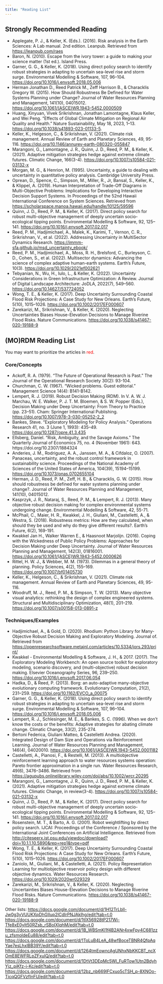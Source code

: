 ```yaml
---
title: "Reading List"
---
```


## Strongly Recommended Reading

* Applegate, P. J., & Keller, K. (Eds.). (2016). Risk analysis in the Earth Sciences: A Lab manual. 2nd edition. Leanpub. Retrieved from <https://leanpub.com/raes>
* Baron, N. (2010). Escape from the ivory tower: a guide to making your science matter (1st ed.). Island Press.
* Garner, G. G., & Keller, K. (2018). Using direct policy search to identify robust strategies in adapting to uncertain sea-level rise and storm surge. Environmental Modelling & Software, 107, 96–104. <https://doi.org/10.1016/j.envsoft.2018.05.006>
* Herman Jonathan D., Reed Patrick M., Zeff Harrison B., & Characklis Gregory W. (2015). How Should Robustness Be Defined for Water Systems Planning under Change? Journal of Water Resources Planning and Management, 141(10), 04015012. <https://doi.org/10.1061/(ASCE)WR.1943-5452.0000509> 
* Huang, Xinyuan, Vivek Srikrishnan, Jonathan Lamontagne, Klaus Keller, and Wei Peng. “Effects of Global Climate Mitigation on Regional Air Quality and Health.” Nature Sustainability, May 18, 2023, 1–13. <https://doi.org/10.1038/s41893-023-01133-5>.
* Keller, K., Helgeson, C., & Srikrishnan, V. (2021). Climate risk management. Annual Review of Earth and Planetary Sciences, 49, 95-116. <https://doi.org/10.1146/annurev-earth-080320-055847>
* Marangoni, G., Lamontagne, J. R., Quinn, J. D., Reed, P. M., & Keller, K. (2021). Adaptive mitigation strategies hedge against extreme climate futures. Climatic Change, 166(3-4). <https://doi.org/10.1007/s10584-021-03132-x> 
* Morgan, M. G., & Henrion, M. (1995). Uncertainty, a guide to dealing with uncertainty in quantitative policy analysis. Cambridge University Press.
* Oprean, D., Spence, C., Simpson, M., Miller, R., Jr, Bansal, S., Keller, K., & Klippel, A. (2019). Human Interpretation of Trade-Off Diagrams in Multi-Objective Problems: Implications for Developing Interactive Decision Support Systems. In Proceedings of the 52nd Hawaii International Conference on System Sciences. Retrieved from <https://scholarspace.manoa.hawaii.edu/handle/10125/59596>
* Quinn, J. D., Reed, P. M., & Keller, K. (2017). Direct policy search for robust multi-objective management of deeply uncertain socio-ecological tipping points. Environmental Modelling & Software, 92, 125–141. <https://doi.org/10.1016/j.envsoft.2017.02.017>
* Reed, P. M., Hadjimichael, A., Malek, K., Karimi, T., Vernon, C. R., Srikrishnan, V., et al. (2022). Addressing Uncertainty in MultiSector Dynamics Research. <https://immm-sfa.github.io/msd_uncertainty_ebook/>
* Reed, P. M., Hadjimichael, A., Moss, R. H., Brelsford, C., Burleyson, C. D., Cohen, S., et al. (2022). Multisector dynamics: Advancing the science of complex adaptive human-earth systems. Earth’s Future, 10(3). <https://doi.org/10.1029/2021ef002621>
* Tebyanian, N., Wu, H., Iulo, L., & Keller, K. (2022). Uncertainty Considerations in Green Infrastructure Optimization: A Review. Journal of Digital Landscape Architecture: JoDLA, 2022(7), 549–560. <https://doi.org/10.14627/537724052>
* Wong, T. E., & Keller, K. (2017). Deep Uncertainty Surrounding Coastal Flood Risk Projections: A Case Study for New Orleans. Earth’s Future, 5(10), 1015–1026. <https://doi.org/10.1002/2017EF000607> 
* Zarekarizi, M., Srikrishnan, V., & Keller, K. (2020). Neglecting Uncertainties Biases House-Elevation Decisions to Manage Riverine Flood Risks. Nature Communications. <https://doi.org/10.1038/s41467-020-19188-9>

## (MO)RDM Reading List
You may want to prioritize the articles in [red]{style="color: red;"}.

### Core/Concepts
* [Ackoff, R. A. (1979). “The Future of Operational Research is Past.” The Journal of the Operational Research Society 30(2): 93-104.]{.red}
* Churchman, C. W. (1967). “Wicked problems. Guest editorial.” Management Science 14(4): B141-B142.
* [Lempert, R. J. (2019). Robust Decision Making (RDM). In V. A. W. J. Marchau, W. E. Walker, P. J. T. M. Bloemen, & S. W. Popper (Eds.), Decision Making under Deep Uncertainty: From Theory to Practice (pp. 23–51). Cham: Springer International Publishing. <https://doi.org/10.1007/978-3-030-05252-2_2>]{.red}
* [Bankes, Steve. “Exploratory Modeling for Policy Analysis.” Operations Research 41, no. 3 (June 1, 1993): 435–49. <https://doi.org/10.1287/opre.41.3.435>]{.red} 
* [Ellsberg, Daniel. “Risk, Ambiguity, and the Savage Axioms.” The Quarterly Journal of Economics 75, no. 4 (November 1961): 643. https://doi.org/10.2307/1884324]{.red}
* Anderies, J. M., Rodriguez, A. A., Janssen, M. A., & Cifdaloz, O. (2007). Panaceas, uncertainty, and the robust control framework in sustainability science. Proceedings of the National Academy of Sciences of the United States of America, 104(39), 15194–15199. <https://doi.org/10.1073/pnas.0702655104>
* [Herman, J. D., Reed, P. M., Zeff, H. B., & Characklis, G. W. (2015). How should robustness be defined for water systems planning under change?. Journal of Water Resources Planning and Management, 141(10), 04015012.]{.red} 
* Kasprzyk, J. R., Nataraj, S., Reed, P. M., & Lempert, R. J. (2013). Many objective robust decision making for complex environmental systems undergoing change. Environmental Modelling & Software, 42, 55-71. 
* McPhail, C., Maier, H. R., Kwakkel, J. H., Giuliani, M., Castelletti, A., & Westra, S. (2018). Robustness metrics: How are they calculated, when should they be used and why do they give different results?. Earth's Future, 6(2), 169-191. 
* [Kwakkel Jan H., Walker Warren E., & Haasnoot Marjolijn. (2016). Coping with the Wickedness of Public Policy Problems: Approaches for Decision Making under Deep Uncertainty. Journal of Water Resources Planning and Management, 142(3), 01816001. <https://doi.org/10.1061/(ASCE)WR.1943-5452.0000626>]{.red}
* [Rittel, H. W. J., & Webber, M. M. (1973). Dilemmas in a general theory of planning. Policy Sciences, 4(2), 155–169. <https://doi.org/10.1007/bf01405730>]{.red}
* [Keller, K., Helgeson, C., & Srikrishnan, V. (2021). Climate risk management. Annual Review of Earth and Planetary Sciences, 49, 95-116.]{.red} 
* [Woodruff, M. J., Reed, P. M., & Simpson, T. W. (2013). Many objective visual analytics: rethinking the design of complex engineered systems. Structural and Multidisciplinary Optimization, 48(1), 201–219. <https://doi.org/10.1007/s00158-013-0891-z>]{.red}

### Techniques/Examples
* Hadjimichael, A., & Gold, D. (2020). Rhodium: Python Library for Many-Objective Robust Decision Making and Exploratory Modeling. Journal of. Retrieved from <https://openresearchsoftware.metajnl.com/articles/10.5334/jors.293/print/>
* [Kwakkel - Environmental Modelling & Software, J. H., & 2017. (2017). The Exploratory Modeling Workbench: An open source toolkit for exploratory modeling, scenario discovery, and (multi-objective) robust decision making. Elsevier Oceanography Series, 96, 239–250. <https://doi.org/10.1016/j.envsoft.2017.06.054>]{.red}
* Hadka, D., & Reed, P. (2013). Borg: an auto-adaptive many-objective evolutionary computing framework. Evolutionary Computation, 21(2), 231–259. <https://doi.org/10.1162/EVCO_a_00075>
* Garner, G. G., & Keller, K. (2018). Using direct policy search to identify robust strategies in adapting to uncertain sea-level rise and storm surge. Environmental Modelling & Software, 107, 96–104. <https://doi.org/10.1016/j.envsoft.2018.05.006>
* Lempert, R. J., Schlesinger, M. E., & Bankes, S. C. (1996). When we don't know the costs or the benefits: Adaptive strategies for abating climate change. Climatic Change, 33(2), 235-274. 
* Bertoni Federica, Giuliani Matteo, & Castelletti Andrea. (2020). Integrated Design of Dam Size and Operations via Reinforcement Learning. Journal of Water Resources Planning and Management, 146(4), 04020010. <https://doi.org/10.1061/(ASCE)WR.1943-5452.0001182>
* Castelletti, A., Pianosi, F., & Restelli, M. (2013). A multiobjective reinforcement learning approach to water resources systems operation: Pareto frontier approximation in a single run. Water Resources Research, 49(6), 3476–3486. Retrieved from <https://agupubs.onlinelibrary.wiley.com/doi/abs/10.1002/wrcr.20295>
* [Marangoni, G., Lamontagne, J. R., Quinn, J. D., Reed, P. M., & Keller, K. (2021). Adaptive mitigation strategies hedge against extreme climate futures. Climatic Change, in review(3-4). <https://doi.org/10.1007/s10584-021-03132-x>]{.red}
* [Quinn, J. D., Reed, P. M., & Keller, K. (2017). Direct policy search for robust multi-objective management of deeply uncertain socio-ecological tipping points. Environmental Modelling & Software, 92, 125–141. <https://doi.org/10.1016/j.envsoft.2017.02.017>]{.red}
* Rosenstein, M. T., & Barto, A. G. (2001). Robot weightlifting by direct policy search. IJCAI: Proceedings of the Conference / Sponsored by the International Joint Conferences on Artificial Intelligence. Retrieved from <http://citeseerx.ist.psu.edu/viewdoc/download?doi=10.1.1.10.5890&rep=rep1&type=pdf>
* [Wong, T. E., & Keller, K. (2017). Deep Uncertainty Surrounding Coastal Flood Risk Projections: A Case Study for New Orleans. Earth’s Future, 5(10), 1015–1026. <https://doi.org/10.1002/2017EF000607>]{.red} 
* Zaniolo, M., Giuliani, M., & Castelletti, A. (2021). Policy Representation Learning for multiobjective reservoir policy design with different objective dynamics. Water Resources Research. <https://doi.org/10.1029/2020wr029329>
* [Zarekarizi, M., Srikrishnan, V., & Keller, K. (2020). Neglecting Uncertainties Biases House-Elevation Decisions to Manage Riverine Flood Risks. Nature Communications. <https://doi.org/10.1038/s41467-020-19188-9>]{.red}


Other lists:
<https://docs.google.com/document/d/1H12TrLbll-Jw0g3yVUUKXpDhGIIup2lCdIrPNJAklhg/edit?tab=t.0>
<https://docs.google.com/document/d/1tlX56928tP217Wi-Tfe8xE0yIt50RZsb_rSBoIXIqhM/edit?tab=t.0>
<https://docs.google.com/document/d/1B_WBSmKl1f4B2ANr4xwFpy4C681zzu_zfsmoldeEu88/edit?tab=t.0>
<https://docs.google.com/document/d/1ToLuB4LeA_48wfBoceTBNR4QfpAqYae7esLhxlBB39Y/edit?tab=t.0>
<https://docs.google.com/document/d/1264tmEowncAgUNhxNbKKCBT_ncXOmE8EWFRLpZFxulQ/edit?tab=t.0>
<https://docs.google.com/document/d/1DtVt3DEpMc5Wl_FuRTow1Utn2BdyhYjz_piKfz-i-Kc/edit?tab=t.0>
<https://docs.google.com/document/d/12bz_nb669lFCxuo5cTSH_p-8XNOo-TicqQGFVzfInFU/edit?tab=t.0>
